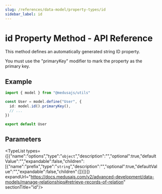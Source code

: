 ```yaml
---
slug: /references/data-model/property-types/id
sidebar_label: id
---
```



# id Property Method - API Reference

This method defines an automatically generated string ID property.

You must use the "primaryKey" modifier to mark the property as the
primary key.

## Example

```ts
import { model } from "@medusajs/utils"

const User = model.define("User", {
  id: model.id().primaryKey(),
  // ...
})

export default User
```

## Parameters

<TypeList types={[{"name":"options","type":"`object`","description":"","optional":true,"defaultValue":"","expandable":false,"children":[{"name":"prefix","type":"`string`","description":"","optional":true,"defaultValue":"","expandable":false,"children":[]}]}]} expandUrl="https://docs.medusajs.com/v2/advanced-development/data-models/manage-relationships#retrieve-records-of-relation" sectionTitle="id"/>
